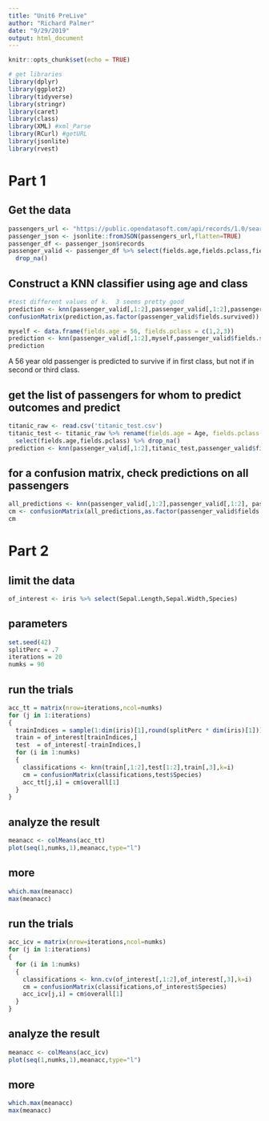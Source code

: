 ```yaml
---
title: "Unit6 PreLive"
author: "Richard Palmer"
date: "9/29/2019"
output: html_document
---
```


```r
knitr::opts_chunk$set(echo = TRUE)

# get libraries
library(dplyr)
library(ggplot2)
library(tidyverse)
library(stringr)
library(caret)
library(class)
library(XML) #xml_Parse
library(RCurl) #getURL
library(jsonlite)
library(rvest)
```

# Part 1

## Get the data 
```r
passengers_url <- "https://public.opendatasoft.com/api/records/1.0/search/?dataset=titanic-passengers&rows=2000&facet=survived&facet=pclass&facet=sex&facet=age&facet=embarked"
passenger_json <- jsonlite::fromJSON(passengers_url,flatten=TRUE)
passenger_df <- passenger_json$records
passenger_valid <- passenger_df %>% select(fields.age,fields.pclass,fields.survived) %>%
  drop_na()
```

## Construct a KNN classifier using age and class
```r
#test different values of k.  3 seems pretty good
prediction <- knn(passenger_valid[,1:2],passenger_valid[,1:2],passenger_valid$fields.survived,k=3)
confusionMatrix(prediction,as.factor(passenger_valid$fields.survived))
```

```r
myself <- data.frame(fields.age = 56, fields.pclass = c(1,2,3))
prediction <- knn(passenger_valid[,1:2],myself,passenger_valid$fields.survived,k=3,prob=TRUE)
prediction
```

A 56 year old passenger is predicted to survive if in first class, but not if
in second or third class.

## get the list of passengers for whom to predict outcomes and predict
```r
titanic_raw <- read.csv('titanic_test.csv')
titanic_test <- titanic_raw %>% rename(fields.age = Age, fields.pclass = Pclass) %>% 
  select(fields.age,fields.pclass) %>% drop_na()
prediction <- knn(passenger_valid[,1:2],titanic_test,passenger_valid$fields.survived)

```


## for a confusion matrix, check predictions on all passengers
```r
all_predictions <- knn(passenger_valid[,1:2],passenger_valid[,1:2], passenger_valid$fields.survived,k=3) 
cm <- confusionMatrix(all_predictions,as.factor(passenger_valid$fields.survived))
cm
```

# Part 2

## limit the data
```r
of_interest <- iris %>% select(Sepal.Length,Sepal.Width,Species)
```

## parameters
```r
set.seed(42)
splitPerc = .7
iterations = 20
numks = 90
```

## run the trials
```r
acc_tt = matrix(nrow=iterations,ncol=numks)
for (j in 1:iterations)
{
  trainIndices = sample(1:dim(iris)[1],round(splitPerc * dim(iris)[1]))
  train = of_interest[trainIndices,]
  test  = of_interest[-trainIndices,]
  for (i in 1:numks)
  {
    classifications <- knn(train[,1:2],test[1:2],train[,3],k=i)
    cm = confusionMatrix(classifications,test$Species)
    acc_tt[j,i] = cm$overall[1]
  }
}
```

## analyze the result
```r
meanacc <- colMeans(acc_tt)
plot(seq(1,numks,1),meanacc,type="l")
```

## more
```r
which.max(meanacc)
max(meanacc)
```

## run the trials
```r
acc_icv = matrix(nrow=iterations,ncol=numks)
for (j in 1:iterations)
{
  for (i in 1:numks)
  {
    classifications <- knn.cv(of_interest[,1:2],of_interest[,3],k=i)
    cm = confusionMatrix(classifications,of_interest$Species)
    acc_icv[j,i] = cm$overall[1]
  }
}
```

## analyze the result
```r
meanacc <- colMeans(acc_icv)
plot(seq(1,numks,1),meanacc,type="l")
```

## more
```r
which.max(meanacc)
max(meanacc)
```



